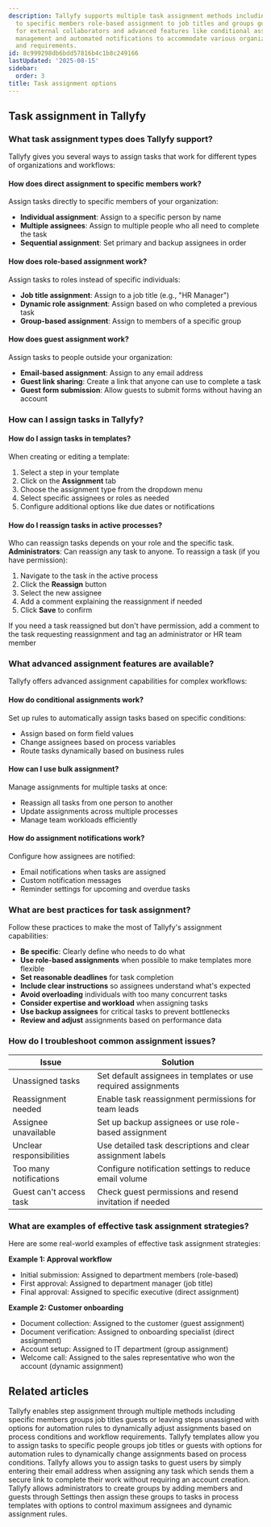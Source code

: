 ```yaml
---
description: Tallyfy supports multiple task assignment methods including direct assignment
  to specific members role-based assignment to job titles and groups guest assignment
  for external collaborators and advanced features like conditional assignments bulk
  management and automated notifications to accommodate various organizational workflows
  and requirements.
id: 8c999298db6bdd57816b4c1b8c249166
lastUpdated: '2025-08-15'
sidebar:
  order: 3
title: Task assignment options
---
```


## Task assignment in Tallyfy

### What task assignment types does Tallyfy support?

Tallyfy gives you several ways to assign tasks that work for different types of organizations and workflows:

#### How does direct assignment to specific members work?

Assign tasks directly to specific members of your organization:

- **Individual assignment**: Assign to a specific person by name
- **Multiple assignees**: Assign to multiple people who all need to complete the task
- **Sequential assignment**: Set primary and backup assignees in order

#### How does role-based assignment work?

Assign tasks to roles instead of specific individuals:

- **Job title assignment**: Assign to a job title (e.g., "HR Manager")
- **Dynamic role assignment**: Assign based on who completed a previous task
- **Group-based assignment**: Assign to members of a specific group

#### How does guest assignment work?

Assign tasks to people outside your organization:

- **Email-based assignment**: Assign to any email address
- **Guest link sharing**: Create a link that anyone can use to complete a task
- **Guest form submission**: Allow guests to submit forms without having an account

### How can I assign tasks in Tallyfy?

#### How do I assign tasks in templates?

When creating or editing a template:

1. Select a step in your template
2. Click on the **Assignment** tab
3. Choose the assignment type from the dropdown menu
4. Select specific assignees or roles as needed
5. Configure additional options like due dates or notifications

#### How do I reassign tasks in active processes?

Who can reassign tasks depends on your role and the specific task. **Administrators**: Can reassign any task to anyone. To reassign a task (if you have permission):

1. Navigate to the task in the active process
2. Click the **Reassign** button
3. Select the new assignee
4. Add a comment explaining the reassignment if needed
5. Click **Save** to confirm

If you need a task reassigned but don't have permission, add a comment to the task requesting reassignment and tag an administrator or HR team member

### What advanced assignment features are available?

Tallyfy offers advanced assignment capabilities for complex workflows:

#### How do conditional assignments work?

Set up rules to automatically assign tasks based on specific conditions:

- Assign based on form field values
- Change assignees based on process variables
- Route tasks dynamically based on business rules

#### How can I use bulk assignment?

Manage assignments for multiple tasks at once:

- Reassign all tasks from one person to another
- Update assignments across multiple processes
- Manage team workloads efficiently

#### How do assignment notifications work?

Configure how assignees are notified:

- Email notifications when tasks are assigned
- Custom notification messages
- Reminder settings for upcoming and overdue tasks

### What are best practices for task assignment?

Follow these practices to make the most of Tallyfy's assignment capabilities:

- **Be specific**: Clearly define who needs to do what
- **Use role-based assignments** when possible to make templates more flexible
- **Set reasonable deadlines** for task completion
- **Include clear instructions** so assignees understand what's expected
- **Avoid overloading** individuals with too many concurrent tasks
- **Consider expertise and workload** when assigning tasks
- **Use backup assignees** for critical tasks to prevent bottlenecks
- **Review and adjust** assignments based on performance data

### How do I troubleshoot common assignment issues?

| Issue | Solution |
|-------|----------|
| Unassigned tasks | Set default assignees in templates or use required assignments |
| Reassignment needed | Enable task reassignment permissions for team leads |
| Assignee unavailable | Set up backup assignees or use role-based assignment |
| Unclear responsibilities | Use detailed task descriptions and clear assignment labels |
| Too many notifications | Configure notification settings to reduce email volume |
| Guest can't access task | Check guest permissions and resend invitation if needed |

### What are examples of effective task assignment strategies?

Here are some real-world examples of effective task assignment strategies:

**Example 1: Approval workflow**
- Initial submission: Assigned to department members (role-based)
- First approval: Assigned to department manager (job title)
- Final approval: Assigned to specific executive (direct assignment)

**Example 2: Customer onboarding**
- Document collection: Assigned to the customer (guest assignment)
- Document verification: Assigned to onboarding specialist (direct assignment)
- Account setup: Assigned to IT department (group assignment)
- Welcome call: Assigned to the sales representative who won the account (dynamic assignment)



## Related articles
<CardGrid>
<LinkTitleCard header="<b>Edit Templates > Assign steps in the Tallyfy template builder</b>" href="/products/pro/documenting/templates/edit-templates/assign-steps-in-the-tallyfy-template-builder/" > Tallyfy enables step assignment through multiple methods including specific members groups job titles guests or leaving steps unassigned with options for automation rules to dynamically adjust assignments based on process conditions and workflow requirements. </LinkTitleCard>
<LinkTitleCard header="<b>Edit Templates > Understanding assignment types</b>" href="/products/pro/documenting/templates/edit-templates/understanding-assignment-types/" > Tallyfy templates allow you to assign tasks to specific people groups job titles or guests with options for automation rules to dynamically change assignments based on process conditions. </LinkTitleCard>
<LinkTitleCard header="<b>Guests > Assign tasks to guests</b>" href="/products/pro/documenting/guests/how-can-i-assign-tasks-to-guest-users-in-tallyfy/" > Tallyfy allows you to assign tasks to guest users by simply entering their email address when assigning any task which sends them a secure link to complete their work without requiring an account creation. </LinkTitleCard>
<LinkTitleCard header="<b>Groups > Create and assign groups</b>" href="/products/pro/documenting/groups/how-to-manage-groups-and-assign-tasks-in-tallyfy/" > Tallyfy allows administrators to create groups by adding members and guests through Settings then assign these groups to tasks in process templates with options to control maximum assignees and dynamic assignment rules. </LinkTitleCard>
</CardGrid>